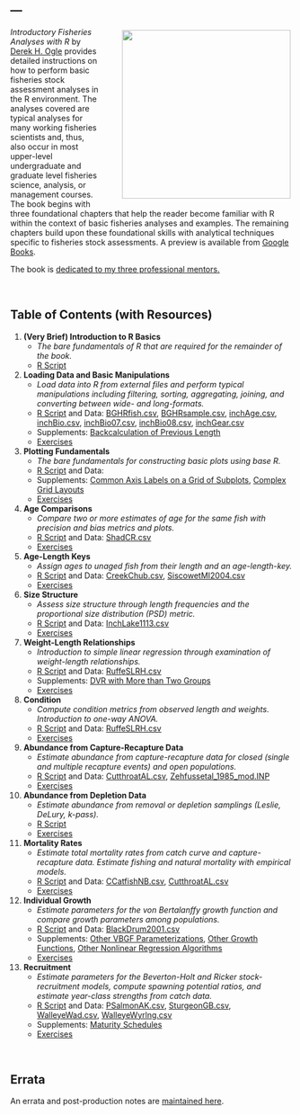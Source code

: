 ---
---

<img style="float: right; margin: 5px 5px 15px 20px; padding-left: 20px" src="img/IFARCover_large.JPG" height="300px" />
*Introductory Fisheries Analyses with R* by [Derek H. Ogle](https://derekogle.com/) provides detailed instructions on how to perform basic fisheries stock assessment analyses in the R environment. The analyses covered are typical analyses for many working fisheries scientists and, thus, also occur in most upper-level undergraduate and graduate level fisheries science, analysis, or management courses. The book begins with three foundational chapters that help the reader become familiar with R within the context of basic fisheries analyses and examples. The remaining chapters build upon these foundational skills with analytical techniques specific to fisheries stock assessments. A preview is available from [Google Books](https://books.google.com/books?id=KTo0CwAAQBAJ&printsec=frontcover#v=onepage&q&f=false).

The book is [dedicated to my three professional mentors.](dedication.qmd)

&nbsp;

## Table of Contents (with Resources)

1. **(Very Brief) Introduction to R Basics**
    * *The bare fundamentals of R that are required for the remainder of the book.*
    * [R Script](scripts/RBasics.R)
1. **Loading Data and Basic Manipulations**
    * *Load data into R from external files and perform typical manipulations including filtering, sorting, aggregating, joining, and converting between wide- and long-formats.*
    * [R Script](scripts/DataManip.R) and Data: [BGHRfish.csv](scripts/BGHRfish.csv), [BGHRsample.csv](scripts/BGHRsample.csv), [inchAge.csv](scripts/inchAge.csv), [inchBio.csv](scripts/inchBio.csv), [inchBio07.csv](scripts/inchBio07.csv), [inchBio08.csv](scripts/inchBio08.csv), [inchGear.csv](scripts/inchGear.csv)
    * Supplements: [Backcalculation of Previous Length](supplements/backcalculation.html)
    * [Exercises](https://fishr-core-team.github.io/fishR/teaching/#category=%20Data%20Wrangling)
1. **Plotting Fundamentals**
    * *The bare fundamentals for constructing basic plots using base R.*
    * [R Script](scripts/Plotting.R) and Data: 
    * Supplements: [Common Axis Labels on a Grid of Subplots](supplements/commonAxisLabels.html), [Complex Grid Layouts](supplements/complexGridLayouts.html)
    * [Exercises](https://fishr-core-team.github.io/fishR/teaching/#category=%20Graphing)
1. **Age Comparisons**
    * *Compare two or more estimates of age for the same fish with precision and bias metrics and plots.*
    * [R Script](scripts/AgeComparisons.R) and Data: [ShadCR.csv](scripts/ShadCR.csv)
    * [Exercises](https://fishr-core-team.github.io/fishR/teaching/#category=%20Age%20Comparisons)
1. **Age-Length Keys**
    * *Assign ages to unaged fish from their length and an age-length-key.*
    * [R Script](scripts/AgeLengthKey.R) and Data: [CreekChub.csv](scripts/CreekChub.csv), [SiscowetMI2004.csv](scripts/SiscowetMI2004.csv)
    * [Exercises](https://fishr-core-team.github.io/fishR/teaching/#category=%20Age-Length%20Key)
1. **Size Structure**
    * *Assess size structure through length frequencies and the proportional size distribution (PSD) metric.*
    * [R Script](scripts/SizeStructure.R) and Data: [InchLake1113.csv](scripts/InchLake1113.csv)
    * [Exercises](https://fishr-core-team.github.io/fishR/teaching/#category=%20Size%20Structure)
1. **Weight-Length Relationships**
    * *Introduction to simple linear regression through examination of weight-length relationships.*
    * [R Script](scripts/WeightLength.R) and Data: [RuffeSLRH.csv](scripts/RuffeSLRH.csv)
    * Supplements: [DVR with More than Two Groups](supplements/weightLengthDVR.html)
    * [Exercises](https://fishr-core-team.github.io/fishR/teaching/#category=%20Weight-Length)
1. **Condition**
    * *Compute condition metrics from observed length and weights. Introduction to one-way ANOVA.*
    * [R Script](scripts/Condition.R) and Data: [RuffeSLRH.csv](scripts/RuffeSLRH.csv)
    * [Exercises](https://fishr-core-team.github.io/fishR/teaching/#category=%20Condition)
1. **Abundance from Capture-Recapture Data**
    * *Estimate abundance from capture-recapture data for closed (single and multiple recapture events) and open populations.*
    * [R Script](scripts/AbundanceCR.R) and Data: [CutthroatAL.csv](scripts/CutthroatAL.csv), [Zehfussetal_1985_mod.INP](scripts/Zehfussetal_1985_mod.INP)
    * [Exercises](https://fishr-core-team.github.io/fishR/teaching/#category=%20Mark-Recapture)
1. **Abundance from Depletion Data**
    * *Estimate abundance from removal or depletion samplings (Leslie, DeLury, k-pass).*
    * [R Script](scripts/AbundanceD.R)
    * [Exercises](https://fishr-core-team.github.io/fishR/teaching/#category=%20Depletion/Removal)
1. **Mortality Rates**
    * *Estimate total mortality rates from catch curve and capture-recapture data. Estimate fishing and natural mortality with empirical models.*
    * [R Script](scripts/Mortality.R) and Data: [CCatfishNB.csv](scripts/CCatfishNB.csv), [CutthroatAL.csv](scripts/CutthroatAL.csv)
    * [Exercises](https://fishr-core-team.github.io/fishR/teaching/#category=%20Mortality)
1. **Individual Growth**
    * *Estimate parameters for the von Bertalanffy growth function and compare growth parameters among populations.*
    * [R Script](scripts/Growth.R) and Data: [BlackDrum2001.csv](scripts/BlackDrum2001.csv)
    * Supplements: [Other VBGF Parameterizations](supplements/otherVBGFParams.html), [Other Growth Functions](supplements/otherGrowthFuns.html), [Other Nonlinear Regression Algorithms](supplements/otherNLAlgorithms.html)
    * [Exercises](https://fishr-core-team.github.io/fishR/teaching/#category=%20Growth)
1. **Recruitment**
    * *Estimate parameters for the Beverton-Holt and Ricker stock-recruitment models, compute spawning potential ratios, and estimate year-class strengths from catch data.*
    * [R Script](scripts/Recruitment.R) and Data: [PSalmonAK.csv](scripts/PSalmonAK.csv), [SturgeonGB.csv](scripts/SturgeonGB.csv), [WalleyeWad.csv](scripts/WalleyeWad.csv), [WalleyeWyrlng.csv](scripts/WalleyeWyrlng.csv)
    * Supplements: [Maturity Schedules](supplements/maturity.html)
    * [Exercises](https://fishr-core-team.github.io/fishR/teaching/#category=%20Stock-Recruitment)

&nbsp;

## Errata

An errata and post-production notes are [maintained here](errata.html).

